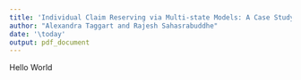 ```yaml
---
title: 'Individual Claim Reserving via Multi-state Models: A Case Study'
author: "Alexandra Taggart and Rajesh Sahasrabuddhe"
date: '\today'
output: pdf_document
---
```


Hello World